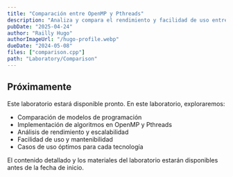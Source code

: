 ```yaml
---
title: "Comparación entre OpenMP y Pthreads"
description: "Analiza y compara el rendimiento y facilidad de uso entre OpenMP y Pthreads. Implementa soluciones paralelas usando ambas tecnologías y evalúa sus ventajas y desventajas."
pubDate: "2025-04-24"
author: "Railly Hugo"
authorImageUrl: "/hugo-profile.webp"
dueDate: "2024-05-08"
files: ["comparison.cpp"]
path: "Laboratory/Comparison"
---
```



## Próximamente

Este laboratorio estará disponible pronto. En este laboratorio, exploraremos:

- Comparación de modelos de programación
- Implementación de algoritmos en OpenMP y Pthreads
- Análisis de rendimiento y escalabilidad
- Facilidad de uso y mantenibilidad
- Casos de uso óptimos para cada tecnología

<Alert type="info">
  El contenido detallado y los materiales del laboratorio estarán disponibles antes de la fecha de inicio.
</Alert> 